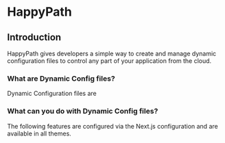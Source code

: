 
# HappyPath

## Introduction

HappyPath gives developers a simple way to create and manage dynamic configuration files to control any part of your application from the cloud.

### What are Dynamic Config files?

Dynamic Configuration files are

### What can you do with Dynamic Config files?

<Cards>
  <Card title="Installation" href="/installation" />
  <Card title="Examples" />
</Cards>

The following features are configured via the Next.js configuration and are available in all themes.
